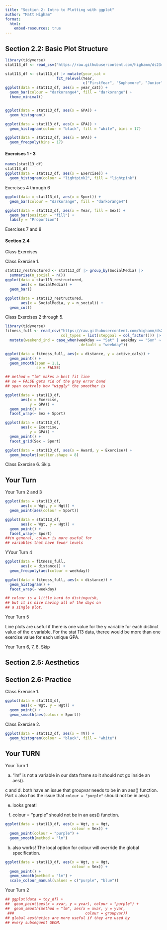 ```yaml
---
title: "Section 2: Intro to Plotting with ggplot"
author: "Matt Higham"
format: 
  html:
    embed-resources: true
---
```


## Section 2.2: Basic Plot Structure

```r
library(tidyverse)
stat113_df <- read_csv("https://raw.githubusercontent.com/highamm/ds234_quarto/main/data_online/stat113.csv")

stat113_df <- stat113_df |> mutate(year_cat =
                       fct_relevel(Year,
                                   c("FirstYear", "Sophomore", "Junior", "Senior")))
ggplot(data = stat113_df, aes(x = year_cat)) +
  geom_bar(colour = "darkorange4", fill = "darkorange") +
  theme_minimal()


ggplot(data = stat113_df, aes(x = GPA)) +
  geom_histogram()

ggplot(data = stat113_df, aes(x = GPA)) +
  geom_histogram(colour = "black", fill = "white", bins = 17)

ggplot(data = stat113_df, aes(x = GPA)) +
  geom_freqpoly(bins = 17)
```

#### Exercises 1 - 3

```r
names(stat113_df)
stat113_df
ggplot(data = stat113_df, aes(x = Exercise)) +
  geom_histogram(colour = "lightpink2", fill = "lightpink")
```

Exercises 4 through 6

```r
ggplot(data = stat113_df, aes(x = Sport)) +
  geom_bar(colour = "darkorange", fill = "darkorange4")

ggplot(data = stat113_df, aes(x = Year, fill = Sex)) +
  geom_bar(position = "fill") +
  labs(y = "Proportion")
```

Exercises 7 and 8


#### Section 2.4

Class Exercises

Class Exercise 1.

```r
stat113_restructured <- stat113_df |> group_by(SocialMedia) |>
  summarise(n_social = n())
ggplot(data = stat113_restructured,
       aes(x = SocialMedia)) +
  geom_bar()

ggplot(data = stat113_restructured,
       aes(x = SocialMedia, y = n_social)) +
  geom_col()
```

Class Exercises 2 through 5.

```r
library(tidyverse)
fitness_full <- read_csv("https://raw.githubusercontent.com/highamm/ds234_quarto/main/data_online/higham_fitness_clean.csv",
                         col_types = list(stepgoal = col_factor())) |>
  mutate(weekend_ind = case_when(weekday == "Sat" | weekday == "Sun" ~ "weekend",
                                 .default = "weekday"))

ggplot(data = fitness_full, aes(x = distance, y = active_cals)) +
  geom_point() +
  geom_smooth(span = 1.1,
              se = FALSE)

## method = "lm" makes a best fit line
## se = FALSE gets rid of the gray error band
## span controls how "wiggly" the smoother is
```

```r
ggplot(data = stat113_df,
       aes(x = Exercise,
           y = GPA)) +
  geom_point() +
  facet_wrap(~ Sex + Sport)

ggplot(data = stat113_df,
       aes(x = Exercise,
           y = GPA)) +
  geom_point() +
  facet_grid(Sex ~ Sport)

ggplot(data = stat113_df, aes(x = Award, y = Exercise)) +
  geom_boxplot(outlier.shape = 8)
```

Class Exercise 6. Skip.

## Your Turn

Your Turn 2 and 3

```r
ggplot(data = stat113_df,
       aes(x = Wgt, y = Hgt)) +
  geom_point(aes(colour = Sport))

ggplot(data = stat113_df,
       aes(x = Wgt, y = Hgt)) +
  geom_point() +
  facet_wrap(~ Sport)
##in general, colour is more useful for
## variables that have fewer levels

```

YYour Turn 4

```r
ggplot(data = fitness_full,
       aes(x = distance)) +
  geom_freqpoly(aes(colour = weekday))

ggplot(data = fitness_full, aes(x = distance)) +
  geom_histogram() +
  facet_wrap(~ weekday)

## colour is a little hard to distinguish,
## but it is nice having all of the days on 
## a single plot.
```




Your Turn 5

Line plots are useful if there is one value for the y variable for each distinct value of the x variable. For the stat 113 data, theree would be more than one exercise value for each unique GPA.

Your Turn 6, 7, 8. Skip

## Section 2.5: Aesthetics



## Section 2.6: Practice

Class Exercise 1.

```r
ggplot(data = stat113_df,
       aes(x = Wgt, y = Hgt)) +
  geom_point() +
  geom_smooth(aes(colour = Sport))
```

Class Exercise 2.

```r
ggplot(data = stat113_df, aes(x = TV)) +
  geom_histogram(colour = "black", fill = "white")
```

## Your TURN

Your Turn 1

a. "lm" is not a variable in our data frame so it should not go inside an aes().

c and d. both have an issue that groupvar needs to be in an aes() function. Part c also has the issue that `colour = "purple"` should not be in aes().

e. looks great!

f. colour = "purple" should not be in an aes() function.

```r
ggplot(data = stat113_df, aes(x = Wgt, y = Hgt,
                              colour = Sex)) +
  geom_point(colour = "purple") +
  geom_smooth(method = "lm")


```

b. also works! The local option for colour will override the global specification.


```r
ggplot(data = stat113_df, aes(x = Wgt, y = Hgt,
                              colour = Sex)) +
  geom_point() +
  geom_smooth(method = "lm") +
  scale_colour_manual(values = c("purple", "blue"))
```

Your  Turn 2

```r
## ggplot(data = toy_df) +
##  geom_point(aes(x = xvar, y = yvar), colour = "purple") +
##  geom_smooth(method = "lm", aes(x = xvar, y = yvar,
 ###                                colour = groupvar))
## global aesthetics are more useful if they are used by
## every subsequent GEOM.
```